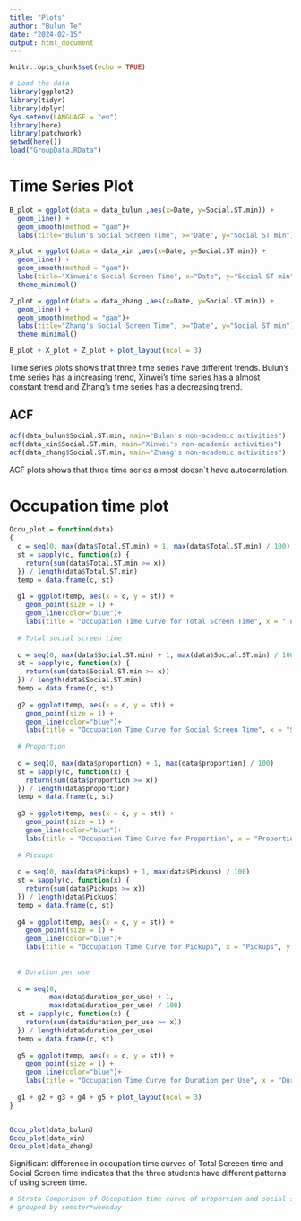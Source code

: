 ```yaml
---
title: "Plots"
author: "Bulun Te"
date: "2024-02-15"
output: html_document
---
```


```r
knitr::opts_chunk$set(echo = TRUE)
```

```r
# Load the data
library(ggplot2)
library(tidyr)
library(dplyr)
Sys.setenv(LANGUAGE = "en")
library(here)
library(patchwork)
setwd(here())
load("GroupData.RData")
```


# Time Series Plot

```r

B_plot = ggplot(data = data_bulun ,aes(x=Date, y=Social.ST.min)) + 
  geom_line() + 
  geom_smooth(method = "gam")+
  labs(title="Bulun's Social Screen Time", x="Date", y="Social ST min")

X_plot = ggplot(data = data_xin ,aes(x=Date, y=Social.ST.min)) +
  geom_line() + 
  geom_smooth(method = "gam")+
  labs(title="Xinwei's Social Screen Time", x="Date", y="Social ST min")+
  theme_minimal()

Z_plot = ggplot(data = data_zhang ,aes(x=Date, y=Social.ST.min)) +
  geom_line() + 
  geom_smooth(method = "gam")+
  labs(title="Zhang's Social Screen Time", x="Date", y="Social ST min")+
  theme_minimal()

B_plot + X_plot + Z_plot + plot_layout(ncol = 3)


```

Time series plots shows that three time series have different trends. Bulun's time series has a increasing trend, Xinwei's time series has a almost constant trend and Zhang's time series has a decreasing trend.


## ACF

```r

acf(data_bulun$Social.ST.min, main="Bulun's non-academic activities")
acf(data_xin$Social.ST.min, main="Xinwei's non-academic activities")
acf(data_zhang$Social.ST.min, main="Zhang's non-academic activities")

```


ACF plots shows that three time series almost doesn`t have autocorrelation.


# Occupation time plot

```r

Occu_plot = function(data)
{
  c = seq(0, max(data$Total.ST.min) + 1, max(data$Total.ST.min) / 100)
  st = sapply(c, function(x) {
    return(sum(data$Total.ST.min >= x))
  }) / length(data$Total.ST.min)
  temp = data.frame(c, st)
  
  g1 = ggplot(temp, aes(x = c, y = st)) +
    geom_point(size = 1) +
    geom_line(color="blue")+
    labs(title = "Occupation Time Curve for Total Screen Time", x = "Total Screen Time (min)", y = "Occupation Time Curve") + theme(plot.title = element_text(hjust = 0.5))
  
  # Total social screen time
  
  c = seq(0, max(data$Social.ST.min) + 1, max(data$Social.ST.min) / 100)
  st = sapply(c, function(x) {
    return(sum(data$Social.ST.min >= x))
  }) / length(data$Social.ST.min)
  temp = data.frame(c, st)
  
  g2 = ggplot(temp, aes(x = c, y = st)) +
    geom_point(size = 1) +
    geom_line(color="blue")+
    labs(title = "Occupation Time Curve for Social Screen Time", x = "Social Screen Time (min)", y = "Occupation Time Curve") + theme(plot.title = element_text(hjust = 0.5))
  
  # Proportion
  
  c = seq(0, max(data$proportion) + 1, max(data$proportion) / 100)
  st = sapply(c, function(x) {
    return(sum(data$proportion >= x))
  }) / length(data$proportion)
  temp = data.frame(c, st)
  
  g3 = ggplot(temp, aes(x = c, y = st)) +
    geom_point(size = 1) +
    geom_line(color="blue")+
    labs(title = "Occupation Time Curve for Proportion", x = "Proportion", y = "Occupation Time Curve") + theme(plot.title = element_text(hjust = 0.5))
  
  # Pickups
  
  c = seq(0, max(data$Pickups) + 1, max(data$Pickups) / 100)
  st = sapply(c, function(x) {
    return(sum(data$Pickups >= x))
  }) / length(data$Pickups)
  temp = data.frame(c, st)
  
  g4 = ggplot(temp, aes(x = c, y = st)) +
    geom_point(size = 1) +
    geom_line(color="blue")+
    labs(title = "Occupation Time Curve for Pickups", x = "Pickups", y = "Occupation Time Curve") + theme(plot.title = element_text(hjust = 0.5))
  
  
  # Duration per use
  
  c = seq(0,
          max(data$duration_per_use) + 1,
          max(data$duration_per_use) / 100)
  st = sapply(c, function(x) {
    return(sum(data$duration_per_use >= x))
  }) / length(data$duration_per_use)
  temp = data.frame(c, st)
  
  g5 = ggplot(temp, aes(x = c, y = st)) +
    geom_point(size = 1) +
    geom_line(color="blue")+
    labs(title = "Occupation Time Curve for Duration per Use", x = "Duration per Use (min)", y = "Occupation Time Curve") + theme(plot.title = element_text(hjust = 0.5))
  
  g1 + g2 + g3 + g4 + g5 + plot_layout(ncol = 3)
}


Occu_plot(data_bulun)
Occu_plot(data_xin)
Occu_plot(data_zhang)

```

Significant difference in occupation time curves of Total Screeen time and Social Screen time indicates that the three students have different patterns of using screen time.


```r

# Strata Comparison of Occupation time curve of proportion and social screen time
# grouped by semster*weekday




```

